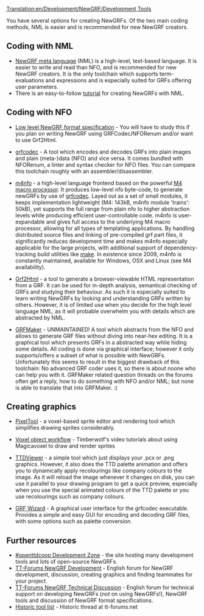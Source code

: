 [[Translation:en/Development/NewGRF/Development Tools]]

You have several options for creating NewGRFs. Of the two main coding methods, NML is easier and is recommended for new NewGRF creators.

==Coding with NML==

* [https://github.com/OpenTTD/nml NewGRF meta language] (NML) is a high-level, text-based language. It is easier to write and read than NFO, and is recommended for new NewGRF creators. It is the only toolchain which supports term-evaluations and expressions and is especially suited for GRFs offering user parameters.
* There is an easy-to-follow [https://www.tt-wiki.net/wiki/NMLTutorial tutorial] for creating NewGRFs with NML.

==Coding with NFO==

* [http://newgrf-specs.tt-wiki.net/wiki/Main_Page Low level NewGRF format specification] - You will have to study this if you plan on writing NewGRF using GRFCodec/NFORenum and/or want to use Grf2Html.

* [https://www.openttd.org/downloads/grfcodec-releases/latest grfcodec] - A tool which encodes and decodes GRFs into plain images and plain (meta-)data (NFO) and vice versa. It comes bundled with NFORenum, a linter and syntax checker for NFO files. You can compare this toolchain roughly with an assembler/disassembler.

* [http://www.ttdpatch.de/grfspecs/m4nfoManual/index.html m4nfo] - a high-level language frontend based on the powerful [http://www.gnu.org/software/m4 M4 macro processor]. It produces low-level nfo byte-code, to generate newGRFs by use of [http://www.openttd.org/download-grfcodec grfcodec]. Layed out as a set of small modules, it keeps implementation lightweight (M4: 143kB, m4nfo module 'trains': 50kB), yet supports the full range from plain nfo to higher abstraction levels while producing efficient user-controllable code. m4nfo is user-expandable and gives full access to the underlying M4 macro processor, allowing for all types of templating applications. By handling distributed source files and linking of pre-compiled grf part files, it significantly reduces development time and makes m4nfo especially applicable for the large projects, with additional support of dependency-tracking build utilities like [http://www.gnu.org/software/make/ make]. In existence since 2009, m4nfo is constantly maintained, available for Windows, OSX and Linux (see M4 availability).

* [http://dev.openttdcoop.org/projects/grf2html Grf2Html] - a tool to generate a browser-viewable HTML representation from a GRF. It can be used for in-depth analysis, semantical checking of GRFs and studying their behaviour. As such it is especially suited to learn writing NewGRFs by looking and understanding GRFs written by others. However, it is of limited use when you decide for the high level language NML, as it will probable overwhelm you with details which are abstracted by NML.

* [http://users.tt-forums.net/grfmaker/ GRFMaker] - UNMAINTAINED! A tool which abstracts from the NFO and allows to generate GRF files without diving into near-hex editing. It is a graphical tool which presents GRFs in a abstracted way while hiding some details. All coding is done via graphical interface; however it only supports/offers a subset of what is possible with NewGRFs.<br/> Unfortunately this seems to result in the biggest drawback of this toolchain: No advanced GRF coder uses it, so there is about noone who can help you with it. GRFMaker related question threads on the forums often get a reply, how to do something with NFO and/or NML; but none is able to translate that into GRFMaker. :(

==Creating graphics==
* [https://www.tt-forums.net/viewtopic.php?f=26&t=69974 PixelTool] - a voxel-based sprite editor and rendering tool which simplifies drawing sprites considerably.

* [https://www.youtube.com/playlist?list=PLuO1EdT1BRkdgicGIvQkV4QaBDqtsYmBs Voxel object workflow] - Timberwolf's video tutorials about using Magicavoxel to draw and render sprites

* [https://github.com/frosch123/TTDViewer TTDViewer] - a simple tool which just displays your .pcx or .png graphics. However, it also does the TTD palette animation and offers you to dynamically apply recolourings like company colours to the image. As it will reload the image whenever it changes on disk, you can use it parallel to your drawing program to get a quick preview, especially when you use the special animated colours of the TTD palette or you use recolourings such as company colours.

* [http://www.andreszsogon.com/grf-wizard/ GRF Wizard] - A graphical user interface for the grfcodec executable. Provides a simple and easy GUI for encoding and decoding GRF files, with some options such as palette conversion.

==Further resources==
* [http://dev.openttdcoop.org #openttdcoop Development Zone] - the site hosting many development tools and lots of open-source NewGRFs.
* [http://www.tt-forums.net/viewforum.php?f=26 TT-Forums NewGRF Development] - English forum for NewGRF development, discussion, creating graphics and finding teammates for your project.
* [http://www.tt-forums.net/viewforum.php?f=68 TT-Forums NewGRF Technical Discussion] - English forum for technical support on developing NewGRFs (''not'' on using NewGRFs!), NewGRF tools and discussion of NewGRF format specifications.
* [http://www.tt-forums.net/viewtopic.php?f=26&t=4381 Historic tool list] - Historic thread at tt-forums.net

